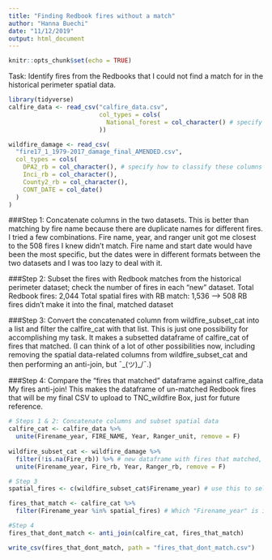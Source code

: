 ```yaml
---
title: "Finding Redbook fires without a match"
author: "Hanna Buechi"
date: "11/12/2019"
output: html_document
---
```


```r
knitr::opts_chunk$set(echo = TRUE)
```

Task: Identify fires from the Redbooks that I could not find a match for in the historical perimeter spatial data.

```r

library(tidyverse)
calfire_data <- read_csv("calfire_data.csv",
                         col_types = cols(
                           National_forest = col_character() # specify how to classify National Forest column
                         ))

wildfire_damage <- read_csv(
  "fire17_1_1979-2017_damage_final_AMENDED.csv",
  col_types = cols(
    DPA2_rb = col_character(), # specify how to classify these columns to avoid parsing errors
    Inci_rb = col_character(),
    County2_rb = col_character(),
    CONT_DATE = col_date()
  )
)

```

###Step 1: Concatenate columns in the two datasets.
This is better than matching by fire name because there are duplicate names for different fires. I tried a few combinations. Fire name, year, and ranger unit got me closest to the 508 fires I knew didn't match. Fire name and start date would have been the most specific, but the dates were in different formats between the two datasets and I was too lazy to deal with it.

###Step 2: Subset the fires with Redbook matches from the historical perimeter dataset; check the number of fires in each "new" dataset.
Total Redbook fires: 2,044
Total spatial fires with RB match: 1,536 --> 508 RB fires didn't make it into the final, matched dataset

###Step 3: Convert the concatenated column from wildfire_subset_cat into a list and filter the calfire_cat with that list.
This is just one possibility for accomplishing my task. It makes a subsetted dataframe of calfire_cat of fires that matched. (I can think of a lot of other possibilities now, including removing the spatial data-related columns from wildfire_subset_cat and then performing an anti-join, but ¯\_(ツ)_/¯.)

###Step 4: Compare the "fires that matched" dataframe against calfire_data
My fires anti-join! This makes the dataframe of un-matched Redbook fires that will be my final CSV to upload to TNC_wildfire Box, just for future reference.

```r

# Steps 1 & 2: Concatenate columns and subset spatial data
calfire_cat <- calfire_data %>%
  unite(Firename_year, FIRE_NAME, Year, Ranger_unit, remove = F)
  
wildfire_subset_cat <- wildfire_damage %>%
  filter(!is.na(Fire_rb)) %>% # new dataframe with fires that matched, aka. *have* a Redbook fire name =)
  unite(Firename_year, Fire_rb, Year, Ranger_rb, remove = F)

# Step 3
spatial_fires <- c(wildfire_subset_cat$Firename_year) # use this to select from calfire_data

fires_that_match <- calfire_cat %>% 
  filter(Firename_year %in% spatial_fires) # Which "Firename_year" is in "spatial_fires"?

#Step 4
fires_that_dont_match <- anti_join(calfire_cat, fires_that_match)

write_csv(fires_that_dont_match, path = "fires_that_dont_match.csv")

```


